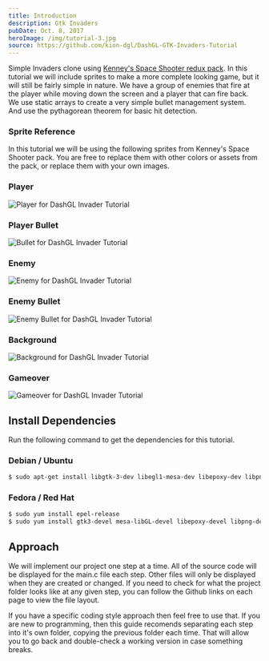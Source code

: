 ```yaml
---
title: Introduction
description: Gtk Invaders
pubDate: Oct. 8, 2017
heroImage: /img/tutorial-3.jpg
source: https://github.com/kion-dgl/DashGL-GTK-Invaders-Tutorial
---
```


Simple Invaders clone using [Kenney's Space Shooter redux pack](https://kenney.nl/assets/space-shooter-redux). 
In this tutorial we will include sprites to make a more complete looking game, 
but it will still be fairly simple in nature. We have a group of enemies that 
fire at the player while moving down the screen and a player that can fire back. 
We use static arrays to create a very simple bullet management system. And use 
the pythagorean theorem for basic hit detection. 

### Sprite Reference

In this tutorial we will be using the following sprites from Kenney's Space Shooter pack. You are free to replace them with other colors or assets from the pack, or replace them with your own images. 

### Player

![Player for DashGL Invader Tutorial](/tuts/gtk-inv/playerShip1_red.png)

### Player Bullet

![Bullet for DashGL Invader Tutorial](/tuts/gtk-inv/laserRed06.png)

### Enemy

![Enemy for DashGL Invader Tutorial](/tuts/gtk-inv/enemyBlue1.png)

### Enemy Bullet

![Enemy Bullet for DashGL Invader Tutorial](/tuts/gtk-inv/laserBlue08.png)

### Background

![Background for DashGL Invader Tutorial](/tuts/gtk-inv/blue.png)

### Gameover

![Gameover for DashGL Invader Tutorial](/tuts/gtk-inv/gameover.png)

## Install Dependencies

Run the following command to get the dependencies for this tutorial. 

### Debian / Ubuntu 

```bash
$ sudo apt-get install libgtk-3-dev libegl1-mesa-dev libepoxy-dev libpng-dev git
```

### Fedora / Red Hat

```bash
$ sudo yum install epel-release
$ sudo yum install gtk3-devel mesa-libGL-devel libepoxy-devel libpng-devel git
```

## Approach

We will implement our project one step at a time. All of the source code will be displayed for the main.c file each step. Other files will only be displayed when they are created or changed. If you need to check for what the project folder looks like at any given step, you can follow the Github links on each page to view the file layout. 

If you have a specific coding style approach then feel free to use that. If you are new to programming, then this guide recomends separating each step into it's own folder, copying the previous folder each time. That will allow you to go back and double-check a working version in case something breaks. 